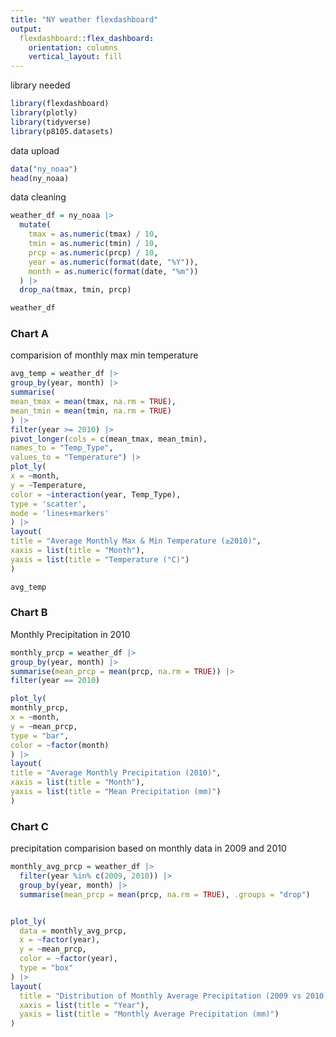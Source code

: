 ```yaml
---
title: "NY weather flexdashboard"
output: 
  flexdashboard::flex_dashboard:
    orientation: columns
    vertical_layout: fill
---
```

library needed
```r
library(flexdashboard)
library(plotly)
library(tidyverse)
library(p8105.datasets)

```

data upload
```r
data("ny_noaa")
head(ny_noaa)
```


data cleaning
```r
weather_df = ny_noaa |>
  mutate(
    tmax = as.numeric(tmax) / 10, 
    tmin = as.numeric(tmin) / 10,
    prcp = as.numeric(prcp) / 10, 
    year = as.numeric(format(date, "%Y")),
    month = as.numeric(format(date, "%m"))
  ) |>
  drop_na(tmax, tmin, prcp)

weather_df
```
### Chart A
comparision of monthly max min temperature
```r
avg_temp = weather_df |>
group_by(year, month) |>
summarise(
mean_tmax = mean(tmax, na.rm = TRUE),
mean_tmin = mean(tmin, na.rm = TRUE)
) |>
filter(year >= 2010) |>
pivot_longer(cols = c(mean_tmax, mean_tmin),
names_to = "Temp_Type",
values_to = "Temperature") |>
plot_ly(
x = ~month,
y = ~Temperature,
color = ~interaction(year, Temp_Type),
type = 'scatter',
mode = 'lines+markers'
) |>
layout(
title = "Average Monthly Max & Min Temperature (≥2010)",
xaxis = list(title = "Month"),
yaxis = list(title = "Temperature (°C)")
)

avg_temp
```


### Chart B
Monthly Precipitation in 2010
```r
monthly_prcp = weather_df |>
group_by(year, month) |>
summarise(mean_prcp = mean(prcp, na.rm = TRUE)) |>
filter(year == 2010)

plot_ly(
monthly_prcp,
x = ~month,
y = ~mean_prcp,
type = "bar",
color = ~factor(month)
) |>
layout(
title = "Average Monthly Precipitation (2010)",
xaxis = list(title = "Month"),
yaxis = list(title = "Mean Precipitation (mm)")
)
```

### Chart C
precipitation comparision based on monthly data in 2009 and 2010
```r

monthly_avg_prcp = weather_df |>
  filter(year %in% c(2009, 2010)) |>
  group_by(year, month) |>
  summarise(mean_prcp = mean(prcp, na.rm = TRUE), .groups = "drop")


plot_ly(
  data = monthly_avg_prcp,
  x = ~factor(year),      
  y = ~mean_prcp,         
  color = ~factor(year),
  type = "box"
) |>
layout(
  title = "Distribution of Monthly Average Precipitation (2009 vs 2010)",
  xaxis = list(title = "Year"),
  yaxis = list(title = "Monthly Average Precipitation (mm)")
)


```


